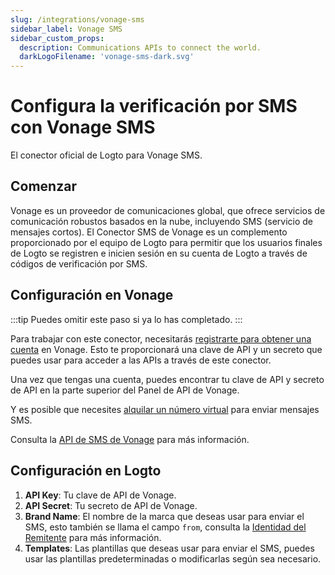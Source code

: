```yaml
---
slug: /integrations/vonage-sms
sidebar_label: Vonage SMS
sidebar_custom_props:
  description: Communications APIs to connect the world.
  darkLogoFilename: 'vonage-sms-dark.svg'
---
```



# Configura la verificación por SMS con Vonage SMS

El conector oficial de Logto para Vonage SMS.

<GuideTip />

## Comenzar

Vonage es un proveedor de comunicaciones global, que ofrece servicios de comunicación robustos basados en la nube, incluyendo SMS (servicio de mensajes cortos). El Conector SMS de Vonage es un complemento proporcionado por el equipo de Logto para permitir que los usuarios finales de Logto se registren e inicien sesión en su cuenta de Logto a través de códigos de verificación por SMS.

## Configuración en Vonage

:::tip
Puedes omitir este paso si ya lo has completado.
:::

Para trabajar con este conector, necesitarás [registrarte para obtener una cuenta](https://developer.vonage.com/en/account/guides/dashboard-management#create-and-configure-a-vonage-account) en Vonage. Esto te proporcionará una clave de API y un secreto que puedes usar para acceder a las APIs a través de este conector.

Una vez que tengas una cuenta, puedes encontrar tu clave de API y secreto de API en la parte superior del Panel de API de Vonage.

Y es posible que necesites [alquilar un número virtual](https://developer.vonage.com/en/numbers/guides/number-management#rent-a-virtual-number) para enviar mensajes SMS.

Consulta la [API de SMS de Vonage](https://developer.vonage.com/en/messaging/sms/overview) para más información.

## Configuración en Logto

1. **API Key**: Tu clave de API de Vonage.
2. **API Secret**: Tu secreto de API de Vonage.
3. **Brand Name**: El nombre de la marca que deseas usar para enviar el SMS, esto también se llama el campo `from`, consulta la [Identidad del Remitente](https://developer.vonage.com/en/messaging/sms/guides/custom-sender-id) para más información.
4. **Templates**: Las plantillas que deseas usar para enviar el SMS, puedes usar las plantillas predeterminadas o modificarlas según sea necesario.
